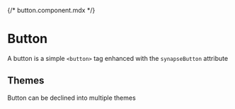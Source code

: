 {/* button.component.mdx */}



<Controls />
<Meta of={buttonStories} />

# Button

A button is a simple `<button>` tag enhanced with the `synapseButton` attribute


<Canvas of={buttonStories.Default} />


## Themes

Button can be declined into multiple themes


<Canvas of={buttonStories.Default} />
